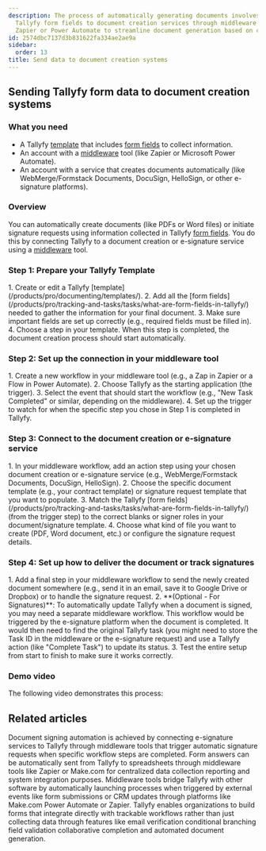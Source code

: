 ```yaml
---
description: The process of automatically generating documents involves connecting
  Tallyfy form fields to document creation services through middleware tools like
  Zapier or Power Automate to streamline document generation based on collected data.
id: 2574dbc7137d3b831622fa334ae2ae9a
sidebar:
  order: 13
title: Send data to document creation systems
---
```



## Sending Tallyfy form data to document creation systems

### What you need
- A Tallyfy [template](/products/pro/documenting/templates/) that includes [form fields](/products/pro/tracking-and-tasks/tasks/what-are-form-fields-in-tallyfy/) to collect information.
- An account with a [middleware](/products/pro/integrations/middleware/) tool (like Zapier or Microsoft Power Automate).
- An account with a service that creates documents automatically (like WebMerge/Formstack Documents, DocuSign, HelloSign, or other e-signature platforms).

### Overview
You can automatically create documents (like PDFs or Word files) or initiate signature requests using information collected in Tallyfy [form fields](/products/pro/tracking-and-tasks/tasks/what-are-form-fields-in-tallyfy/). You do this by connecting Tallyfy to a document creation or e-signature service using a [middleware](/products/pro/integrations/middleware/) tool.

### Step 1: Prepare your Tallyfy Template
<Steps>
1. Create or edit a Tallyfy [template](/products/pro/documenting/templates/).
2. Add all the [form fields](/products/pro/tracking-and-tasks/tasks/what-are-form-fields-in-tallyfy/) needed to gather the information for your final document.
3. Make sure important fields are set up correctly (e.g., required fields must be filled in).
4. Choose a step in your template. When this step is completed, the document creation process should start automatically.
</Steps>

### Step 2: Set up the connection in your middleware tool
<Steps>
1. Create a new workflow in your middleware tool (e.g., a Zap in Zapier or a Flow in Power Automate).
2. Choose Tallyfy as the starting application (the trigger).
3. Select the event that should start the workflow (e.g., "New Task Completed" or similar, depending on the middleware).
4. Set up the trigger to watch for when the specific step you chose in Step 1 is completed in Tallyfy.
</Steps>

### Step 3: Connect to the document creation or e-signature service
<Steps>
1. In your middleware workflow, add an action step using your chosen document creation or e-signature service (e.g., WebMerge/Formstack Documents, DocuSign, HelloSign).
2. Choose the specific document template (e.g., your contract template) or signature request template that you want to populate.
3. Match the Tallyfy [form fields](/products/pro/tracking-and-tasks/tasks/what-are-form-fields-in-tallyfy/) (from the trigger step) to the correct blanks or signer roles in your document/signature template.
4. Choose what kind of file you want to create (PDF, Word document, etc.) or configure the signature request details.
</Steps>

### Step 4: Set up how to deliver the document or track signatures
<Steps>
1. Add a final step in your middleware workflow to send the newly created document somewhere (e.g., send it in an email, save it to Google Drive or Dropbox) or to handle the signature request.
2. **(Optional - For Signatures)**: To automatically update Tallyfy when a document is signed, you may need a separate middleware workflow. This workflow would be triggered by the e-signature platform when the document is completed. It would then need to find the original Tallyfy task (you might need to store the Task ID in the middleware or the e-signature request) and use a Tallyfy action (like "Complete Task") to update its status.
3. Test the entire setup from start to finish to make sure it works correctly.
</Steps>

### Demo video
The following video demonstrates this process:

<lite-vimeo videoid="311699511"></lite-vimeo>


## Related articles
<CardGrid>
<LinkTitleCard header="<b>Documents > Digital signatures using middleware</b>" href="/products/pro/documenting/documents/how-can-i-automate-document-signing-with-tallyfy/" > Document signing automation is achieved by connecting e-signature services to Tallyfy through middleware tools that trigger automatic signature requests when specific workflow steps are completed. </LinkTitleCard>
<LinkTitleCard header="<b>Middleware > Stream data to a spreadsheet</b>" href="/products/pro/integrations/middleware/how-can-i-export-form-fields-from-tallyfy-to-spreadsheet/" > Form answers can be automatically sent from Tallyfy to spreadsheets through middleware tools like Zapier or Make.com for centralized data collection reporting and system integration purposes. </LinkTitleCard>
<LinkTitleCard header="<b>Triggers > Launch via middleware</b>" href="/products/pro/launching/triggers/via-middleware/" > Middleware tools bridge Tallyfy with other software by automatically launching processes when triggered by external events like form submissions or CRM updates through platforms like Make.com Power Automate or Zapier. </LinkTitleCard>
<LinkTitleCard header="<b>How To > Build effective forms</b>" href="/products/pro/tutorials/how-to/build-effective-forms/" > Tallyfy enables organizations to build forms that integrate directly with trackable workflows rather than just collecting data through features like email verification conditional branching field validation collaborative completion and automated document generation. </LinkTitleCard>
</CardGrid>